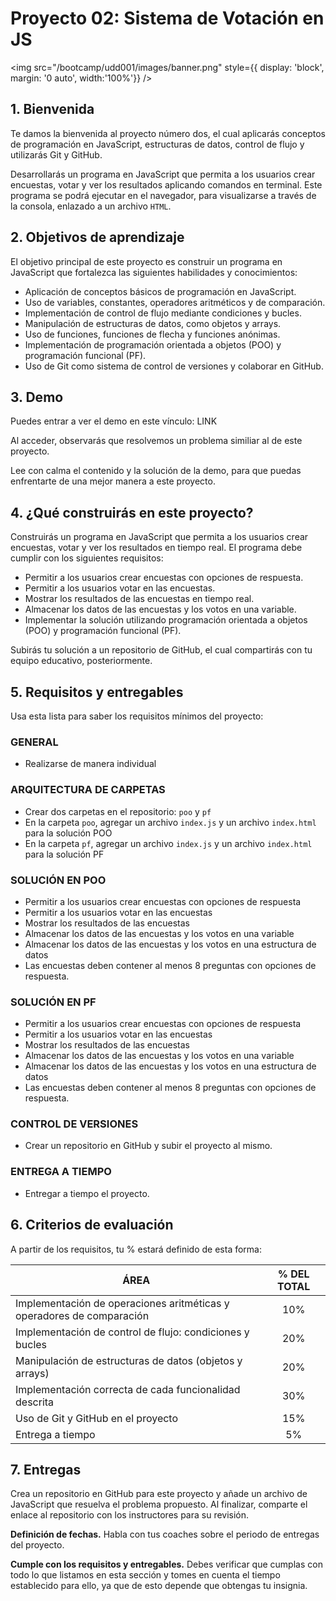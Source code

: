 
# Proyecto 02: Sistema de Votación en JS

<img
	src="/bootcamp/udd001/images/banner.png"
	style={{ display: 'block', margin: '0 auto', width:'100%'}}
/>
<br/>

## 1. Bienvenida

Te damos la bienvenida al proyecto número dos, el cual aplicarás conceptos de programación en JavaScript, estructuras de datos, control de flujo y utilizarás Git y GitHub.

Desarrollarás un programa en JavaScript que permita a los usuarios crear encuestas, votar y ver los resultados aplicando comandos en terminal. Este programa se podrá ejecutar en el navegador, para visualizarse a través de la consola, enlazado a un archivo `HTML`.

## 2. Objetivos de aprendizaje

El objetivo principal de este proyecto es construir un programa en JavaScript que fortalezca las siguientes habilidades y conocimientos:

- Aplicación de conceptos básicos de programación en JavaScript.
- Uso de variables, constantes, operadores aritméticos y de comparación.
- Implementación de control de flujo mediante condiciones y bucles.
- Manipulación de estructuras de datos, como objetos y arrays.
- Uso de funciones, funciones de flecha y funciones anónimas.
- Implementación de programación orientada a objetos (POO) y programación funcional (PF).
- Uso de Git como sistema de control de versiones y colaborar en GitHub.

## 3. Demo

Puedes entrar a ver el demo en este vínculo: <ExternalLink href='demo02'>LINK</ExternalLink>

Al acceder, observarás que resolvemos un problema similiar al de este proyecto.

Lee con calma el contenido y la solución de la demo, para que puedas enfrentarte de una mejor manera a este proyecto.

## 4. ¿Qué construirás en este proyecto?

Construirás un programa en JavaScript que permita a los usuarios crear encuestas, votar y ver los resultados en tiempo real. El programa debe cumplir con los siguientes requisitos:

- Permitir a los usuarios crear encuestas con opciones de respuesta.
- Permitir a los usuarios votar en las encuestas.
- Mostrar los resultados de las encuestas en tiempo real.
- Almacenar los datos de las encuestas y los votos en una variable.
- Implementar la solución utilizando programación orientada a objetos (POO) y programación funcional (PF).

Subirás tu solución a un repositorio de GitHub, el cual compartirás con tu equipo educativo, posteriormente.

## 5. Requisitos y entregables    

Usa esta lista para saber los requisitos mínimos del proyecto:

### GENERAL
- Realizarse de manera individual

### ARQUITECTURA DE CARPETAS

- Crear dos carpetas en el repositorio: `poo` y `pf`
- En la carpeta `poo`, agregar un archivo `index.js` y un archivo `index.html` para la solución POO
- En la carpeta `pf`, agregar un archivo `index.js` y un archivo `index.html` para la solución PF
 
### SOLUCIÓN EN POO
- Permitir a los usuarios crear encuestas con opciones de respuesta
- Permitir a los usuarios votar en las encuestas
- Mostrar los resultados de las encuestas
- Almacenar los datos de las encuestas y los votos en una variable
- Almacenar los datos de las encuestas y los votos en una estructura de datos
- Las encuestas deben contener al menos 8 preguntas con opciones de respuesta.

### SOLUCIÓN EN PF
- Permitir a los usuarios crear encuestas con opciones de respuesta
- Permitir a los usuarios votar en las encuestas
- Mostrar los resultados de las encuestas
- Almacenar los datos de las encuestas y los votos en una variable
- Almacenar los datos de las encuestas y los votos en una estructura de datos
- Las encuestas deben contener al menos 8 preguntas con opciones de respuesta.

### CONTROL DE VERSIONES
- Crear un repositorio en GitHub y subir el proyecto al mismo.

### ENTREGA A TIEMPO
- Entregar a tiempo el proyecto.

## 6. Criterios de evaluación

A partir de los requisitos, tu % estará definido de esta forma:

| ÁREA                                                  | % DEL TOTAL |
| ----------------------------------------------------- |:-----------:|
| Implementación de operaciones aritméticas y operadores de comparación | 10% |
| Implementación de control de flujo: condiciones y bucles | 20% |
| Manipulación de estructuras de datos (objetos y arrays) | 20% |
| Implementación correcta de cada funcionalidad descrita | 30% |
| Uso de Git y GitHub en el proyecto | 15% |
| Entrega a tiempo | 5% |

## 7. Entregas

Crea un repositorio en GitHub para este proyecto y añade un archivo de JavaScript que resuelva el problema propuesto. Al finalizar, comparte el enlace al repositorio con los instructores para su revisión.

**Definición de fechas.** Habla con tus coaches sobre el periodo de entregas del proyecto.

**Cumple con los requisitos y entregables.** Debes verificar que cumplas con todo lo que listamos en esta sección y tomes en cuenta el tiempo establecido para ello, ya que de esto depende que obtengas tu insignia.